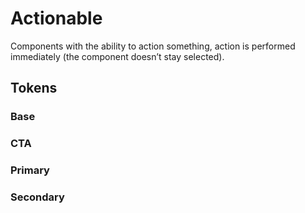 
<Meta title="Theme/Characteristics/Actionable" />

# Actionable

Components with the ability to action something, action is performed
immediately (the component doesn’t stay selected).

## Tokens

### Base

<Canvas>
  <Story name="Base">
    <DocGrid>
      <CursorBlock cursor="--salt-actionable-cursor-hover" />
      <CursorBlock cursor="--salt-actionable-cursor-active" />
      <CursorBlock cursor="--salt-actionable-cursor-disabled" />
      <TextAlignBlock textAlign="--salt-actionable-textAlign" />
    </DocGrid>
  </Story>
</Canvas>

### CTA

<Canvas>
  <Story name="CTA">
    <DocGrid>
      <ColorBlock colorVar="--salt-actionable-cta-foreground" />
      <ColorBlock colorVar="--salt-actionable-cta-foreground-hover" />
      <ColorBlock colorVar="--salt-actionable-cta-foreground-active" />
      <ColorBlock colorVar="--salt-actionable-cta-foreground-disabled" />
      <ColorBlock colorVar="--salt-actionable-cta-background" />
      <ColorBlock colorVar="--salt-actionable-cta-background-hover" />
      <ColorBlock colorVar="--salt-actionable-cta-background-active" />
      <ColorBlock colorVar="--salt-actionable-cta-background-disabled" />
    </DocGrid>
  </Story>
</Canvas>

### Primary

<Canvas>
  <Story name="Primary">
    <DocGrid>
      <ColorBlock colorVar="--salt-actionable-primary-foreground" />
      <ColorBlock colorVar="--salt-actionable-primary-foreground-hover" />
      <ColorBlock colorVar="--salt-actionable-primary-foreground-active" />
      <ColorBlock colorVar="--salt-actionable-primary-foreground-disabled" />
      <ColorBlock colorVar="--salt-actionable-primary-background" />
      <ColorBlock colorVar="--salt-actionable-primary-background-hover" />
      <ColorBlock colorVar="--salt-actionable-primary-background-active" />
      <ColorBlock colorVar="--salt-actionable-primary-background-disabled" />
    </DocGrid>
  </Story>
</Canvas>

### Secondary

<Canvas>
  <Story name="Secondary">
    <DocGrid>
      <ColorBlock colorVar="--salt-actionable-secondary-foreground" />
      <ColorBlock colorVar="--salt-actionable-secondary-foreground-hover" />
      <ColorBlock colorVar="--salt-actionable-secondary-foreground-active" />
      <ColorBlock colorVar="--salt-actionable-secondary-foreground-disabled" />
      <ColorBlock colorVar="--salt-actionable-secondary-background-hover" />
      <ColorBlock colorVar="--salt-actionable-secondary-background-active" />
      <ColorBlock colorVar="--salt-actionable-secondary-background-disabled" />
    </DocGrid>
  </Story>
</Canvas>
